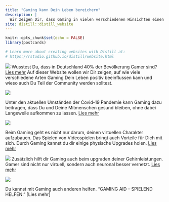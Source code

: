 ```yaml
---
title: "Gaming kann Dein Leben bereichern"
description: |
  Wir zeigen Dir, dass Gaming in vielen verschiedenen Hinsichten einen positiven Einfluss auf dein Leben haben kann.
site: distill::distill_website
---
```


```r
knitr::opts_chunk$set(echo = FALSE)
library(postcards)

# Learn more about creating websites with Distill at:
# https://rstudio.github.io/distill/website.html

```

![](images/pexels-cottonbro-4009598.jpg)
Wusstest Du, dass in Deutschland 40% der Bevölkerung Gamer sind? [Lies mehr](https://pro-gamer.netlify.app/gaming_in_deutschland)\n
Auf dieser Website wollen wir Dir zeigen, auf wie viele verschiedene Arten Gaming Dein Leben positiv beeinflussen kann und wieso auch Du Teil der Community werden solltest.

![](images/pexels-anete-lusina-4792723.jpg)

Unter den aktuellen Umständen der Covid-19 Pandemie kann Gaming dazu beitragen, dass Du und Deine Mitmenschen gesund bleiben, ohne dabei Langeweile aufkommen zu lassen. [Lies mehr](https://pro-gamer.netlify.app/plot)

![](images/pexels-tima-miroshnichenko-5213138.jpg)

Beim Gaming geht es nicht nur darum, deinen virtuellen Charakter aufzubauen. Das Spielen von Videospielen bringt auch Vorteile für Dich mit sich. Durch Gaming kannst du dir einige physische Upgrades holen. [Lies mehr](https://pro-gamer.netlify.app/Physische_Vorteile)

![](images/pexels-florenz-mendoza-5489395.jpg)
Zusätzlich hilft dir Gaming auch beim upgraden deiner Gehirnleistungen. Gamer sind nicht nur virtuell, sondern auch neuronal besser vernetzt. [Lies mehr](https://pro-gamer.netlify.app/Psychische_Vorteile)

![](Images/pexels-stas-knop-1462725.jpg)

Du kannst mit Gaming auch anderen helfen. "GAMING AID – SPIELEND HELFEN." [Lies mehr]
